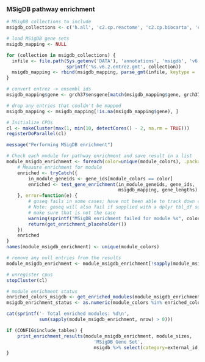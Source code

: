 ### MSigDB pathway enrichment

```r
# MSigDB collections to include
msigdb_collections <- c('h.all', 'c2.cp.reactome', 'c2.cp.biocarta', 'c3.mir', 'c3.tft', 'c6.all')

# load MSigDB gene sets
msigdb_mapping <- NULL

for (collection in msigdb_collections) {
  infile <- file.path(Sys.getenv('DATA'), 'annotations', 'msigdb', 'v6.2', 
                      sprintf('%s.v6.2.entrez.gmt', collection))
  msigdb_mapping <- rbind(msigdb_mapping, parse_gmt(infile, keytype = 'entrez'))
}

# convert entrez -> ensembl ids
msigdb_mapping$gene <- grch37$ensgene[match(msigdb_mapping$gene, grch37$entrez)]

# drop any entries that couldn't be mapped
msigdb_mapping <- msigdb_mapping[!is.na(msigdb_mapping$gene), ]
```

```r
# Initialize CPUs
cl <- makeCluster(max(1, min(10, detectCores() - 2, na.rm = TRUE)))
registerDoParallel(cl)

message("Performing MSigDB enrichment")

# Check each module for pathway enrichment and save result in a list
module_msigdb_enrichment <- foreach(color=unique(module_colors), .packages=c('goseq')) %dopar% {
    # Measure enrichment for module
    enriched <- tryCatch({
        in_module_geneids <- gene_ids[module_colors == color]
        enriched <- test_gene_enrichment(in_module_geneids, gene_ids,
                                         msigdb_mapping, gene_lengths)
    }, error=function(e) {
        # goseq fails in some cases; have not been able to track down cause yet
        # Note: goseq will also fail if supplied with a dplyr tbl_df so first 
        # make sure that is not the case
        warning(sprintf("MSigDB enrichment failed for module %s", color))
        return(get_enrichment_placeholder())
    })
    enriched
}
names(module_msigdb_enrichment) <- unique(module_colors)

# remove any null entries from the results
module_msigdb_enrichment <- module_msigdb_enrichment[!sapply(module_msigdb_enrichment, is.null)]

# unregister cpus
stopCluster(cl)

# module enrichment status
enriched_colors_msigdb <- get_enriched_modules(module_msigdb_enrichment)
msigdb_enrichment_status <- as.numeric(module_colors %in% enriched_colors_msigdb)
```

```r
cat(sprintf('- Total enriched modules: %d\n', 
            sum(sapply(module_msigdb_enrichment, nrow) > 0)))

if (CONFIG$include_tables) {
    print_enrichment_results(module_msigdb_enrichment, module_sizes,
                                'MSigDB Gene Set',
                                msigdb %>% select(category=external_id, pathway, source))
}
```


